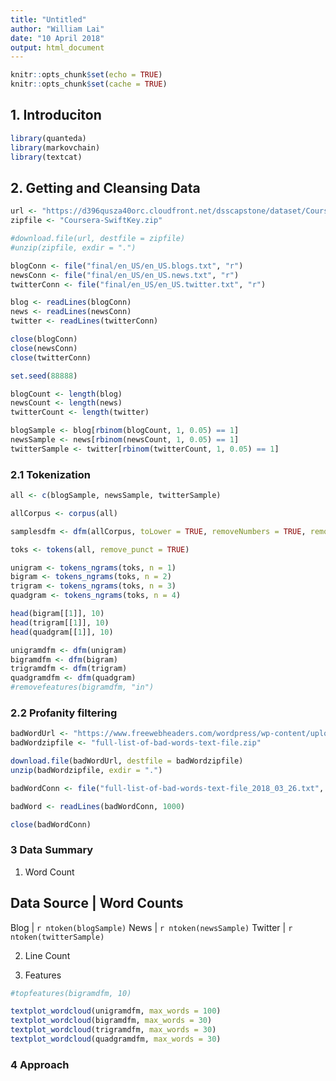 ```yaml
---
title: "Untitled"
author: "William Lai"
date: "10 April 2018"
output: html_document
---
```


```r
knitr::opts_chunk$set(echo = TRUE)
knitr::opts_chunk$set(cache = TRUE)
```

## 1. Introduciton

```r
library(quanteda)
library(markovchain)
library(textcat)
```

## 2. Getting and Cleansing Data

```r
url <- "https://d396qusza40orc.cloudfront.net/dsscapstone/dataset/Coursera-SwiftKey.zip"
zipfile <- "Coursera-SwiftKey.zip"
```

```r
#download.file(url, destfile = zipfile)
#unzip(zipfile, exdir = ".")
```

```r
blogConn <- file("final/en_US/en_US.blogs.txt", "r") 
newsConn <- file("final/en_US/en_US.news.txt", "r") 
twitterConn <- file("final/en_US/en_US.twitter.txt", "r") 

blog <- readLines(blogConn)
news <- readLines(newsConn)
twitter <- readLines(twitterConn)

close(blogConn)
close(newsConn)
close(twitterConn)
```

```r
set.seed(88888)

blogCount <- length(blog)
newsCount <- length(news)
twitterCount <- length(twitter)

blogSample <- blog[rbinom(blogCount, 1, 0.05) == 1]
newsSample <- news[rbinom(newsCount, 1, 0.05) == 1]
twitterSample <- twitter[rbinom(twitterCount, 1, 0.05) == 1]
```

### 2.1 Tokenization 

```r
all <- c(blogSample, newsSample, twitterSample)

allCorpus <- corpus(all)

samplesdfm <- dfm(allCorpus, toLower = TRUE, removeNumbers = TRUE, removePunct = TRUE, removeTwitter = TRUE, ignoredFeatures = stopwords("english"), stem = TRUE)

toks <- tokens(all, remove_punct = TRUE)

unigram <- tokens_ngrams(toks, n = 1)
bigram <- tokens_ngrams(toks, n = 2)
trigram <- tokens_ngrams(toks, n = 3)
quadgram <- tokens_ngrams(toks, n = 4)

head(bigram[[1]], 10)
head(trigram[[1]], 10)
head(quadgram[[1]], 10)

unigramdfm <- dfm(unigram)
bigramdfm <- dfm(bigram)
trigramdfm <- dfm(trigram)
quadgramdfm <- dfm(quadgram)
#removefeatures(bigramdfm, "in")
```

### 2.2 Profanity filtering

```r
badWordUrl <- "https://www.freewebheaders.com/wordpress/wp-content/uploads/full-list-of-bad-words-text-file_2018_03_26_26.zip"
badWordzipfile <- "full-list-of-bad-words-text-file.zip"
```

```r
download.file(badWordUrl, destfile = badWordzipfile)
unzip(badWordzipfile, exdir = ".")
```

```r
badWordConn <- file("full-list-of-bad-words-text-file_2018_03_26.txt", "r") 

badWord <- readLines(badWordConn, 1000)

close(badWordConn)
```

### 3 Data Summary

1. Word Count

Data Source | Word Counts
---
Blog | `r ntoken(blogSample)`
News | `r ntoken(newsSample)`
Twitter | `r ntoken(twitterSample)`

2. Line Count

3. Features

```r
#topfeatures(bigramdfm, 10)

textplot_wordcloud(unigramdfm, max_words = 100)
textplot_wordcloud(bigramdfm, max_words = 30)
textplot_wordcloud(trigramdfm, max_words = 30)
textplot_wordcloud(quadgramdfm, max_words = 30)
```

### 4 Approach